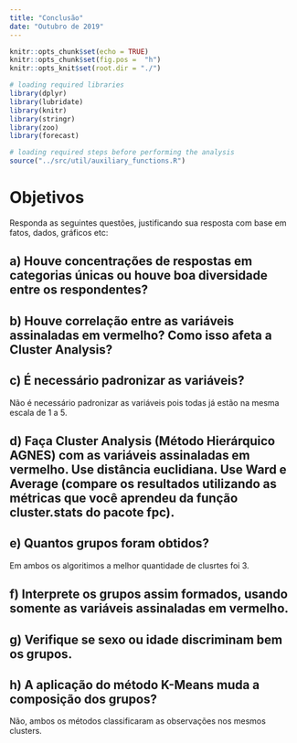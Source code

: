 ```yaml
---
title: "Conclusão"
date: "Outubro de 2019"
---
```


```r
knitr::opts_chunk$set(echo = TRUE)
knitr::opts_chunk$set(fig.pos =  "h")
knitr::opts_knit$set(root.dir = "./")

# loading required libraries
library(dplyr)
library(lubridate)
library(knitr)
library(stringr)
library(zoo)
library(forecast)
```

```r
# loading required steps before performing the analysis
source("../src/util/auxiliary_functions.R")
```

# Objetivos

Responda as seguintes questões, justificando sua resposta com base em fatos, dados, gráficos etc:

## a)	Houve concentrações de respostas em categorias únicas ou houve boa diversidade entre os respondentes?

## b)	Houve correlação entre as variáveis assinaladas em vermelho? Como isso afeta a Cluster Analysis?

## c)	É necessário padronizar as variáveis?

Não é necessário padronizar as variáveis pois todas já estão na mesma escala de 1 a 5.

## d)	Faça Cluster Analysis (Método Hierárquico AGNES) com as variáveis assinaladas em vermelho. Use distância euclidiana. Use Ward e Average (compare os resultados utilizando as métricas que você aprendeu da função cluster.stats do pacote fpc).

## e)	Quantos grupos foram obtidos?

Em ambos os algoritimos a melhor quantidade de clusrtes foi 3.

## f)	Interprete os grupos assim formados, usando somente as variáveis assinaladas em vermelho.

## g)	Verifique se sexo ou idade discriminam bem os grupos.

## h)	A aplicação do método K-Means muda a composição dos grupos?

Não, ambos os métodos classificaram as observações nos mesmos clusters.
